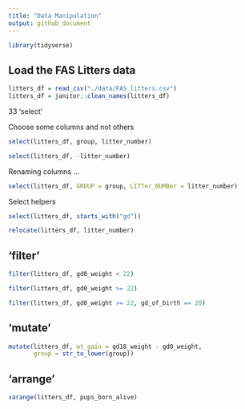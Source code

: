 ```yaml
---
title: "Data Manipulation"
output: github_document
---
```


```r
library(tidyverse)
```
## Load the FAS Litters data

```r
litters_df = read_csv("./data/FAS_litters.csv")
litters_df = janitor::clean_names(litters_df)
```

33 'select'

Choose some columns and not others

```r
select(litters_df, group, litter_number)
```
```r
select(litters_df, -litter_number)
```
Renaming columns ... 

```r
select(litters_df, GROUP = group, LITTer_NUMBer = litter_number)
```

Select helpers

```r
select(litters_df, starts_with("gd"))

```

```r
relocate(litters_df, litter_number)
```

## 'filter'

```r
filter(litters_df, gd0_weight < 22)
```

```r
filter(litters_df, gd0_weight >= 22)
```

```r
filter(litters_df, gd0_weight >= 22, gd_of_birth == 20)
```

## 'mutate'

```r
mutate(litters_df, wt_gain = gd18_weight - gd0_weight,
       group = str_to_lower(group))
```

## 'arrange'

```r
↕arange(litters_df, pups_born_alive)
```

